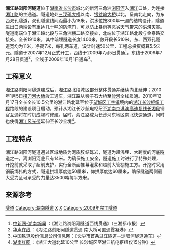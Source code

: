 '''湘江路浏阳河隧道'''位于[[湖南省|湖南省]][[长沙市|长沙市]]城北的新河三角洲[[浏阳河|浏阳河]]入[[湘江|湘江]]口处，为连接[[湘江路_(长沙市)|湘江路]]的主通道。隧道地处[[三汊矶大桥|三汊矶大桥]]以南、[[银盆岭大桥|银盆岭大桥]]以北，呈南北走向，为东西双孔隧道，双孔隧道线间距最小为18米，洪水位按300年一遇的结构设计，隧道进出口两端设有重达几十吨的防淹门，可以防止暴雨等恶劣天气带来的洪涝灾害。隧道南端位于湘江路北段与三角洲横二路交接处，北端位于湘江路北段与金泰路交接处。全长1910米，其中暗埋隧道长度1400米，敞开段长510米。东、西双孔隧道宽均为11米，净高7米，每孔两车道，设计时速50公里，工程总投资概算5.5亿元。隧道于2007年12月正式开工，西线于2009年7月5日贯通<ref>[http://www.hn.chinanews.com/news/2009/0708/23784.html 中新网-湖南新闻] {{Wayback|url=http://www.hn.chinanews.com/news/2009/0708/23784.html |date=20141013085412 }}：《湘江路浏阳河隧道西线贯通》（三湘都市报）</ref>，东线于2009年7月28日贯通<ref>[http://cj.voc.com.cn/article/200907/200907290928555105.html 华声在线] {{Wayback|url=http://cj.voc.com.cn/article/200907/200907290928555105.html |date=20160304214525 }}：《湘江路浏阳河隧道贯通 南大桥可直通霞凝港》</ref>，全线于2009年10月1日通车<ref>[http://www.cnteg.com/Detail.aspx?InfoID=4532 中国铁道股份信息公司信息网]{{dead link|date=2018年3月 |bot=InternetArchiveBot |fix-attempted=yes }}：《长沙市首条过江隧道—浏阳河隧道通车》</ref>。

==工程意义==
湘江路浏阳河隧道建成后，湘江路北段城区部分整体贯通并继续向北延伸；2010年1月5日[[湘江路捞刀河大桥|捞刀河大桥]]竣工通车，湘江路从猴子石大桥至[[沙河_(湘江支流)|沙河]]全线贯通。2010年12月17日全长全长10.5公里的湘江路北延至位于[[望城区|望城区]][[丁字镇|丁字镇]]境内的[[湘江长沙综合枢纽工程|湘江长沙枢纽工程]]路段的建设项目启动，预计从湘江长沙航电枢纽至[[京港澳高速公路复线湖南段|湖南京港澳高速复线]][[长湘高速公路|长湘段]]铜官互通将在时机成熟时修建。届时，湘江路成为长沙河东地区南北快速通道，同时也使得[[湘江风光带|湘江风光带]]延伸至长沙全境<ref>[http://hn.rednet.cn/c/2010/12/17/2139084.htm 湖南红网] {{Wayback|url=http://hn.rednet.cn/c/2010/12/17/2139084.htm |date=20160304212302 }}：《湘江大道北延10公里 长沙城区至湘江航电枢纽仅15分钟》</ref>。

==工程特点==
湘江路浏阳河隧道通过区域地质为泥质胶结砾岩，隧道为超浅埋、大跨度的河底隧道之一，离浏阳河底只有14米。为确保施工安全，隧道施工时进行了特殊处理，开挖前就采取了超前支护，实行全断面帷幕灌浆和超前大管棚施工方。开挖时采用钢筋绑扎的方式，隧道拱墙厚度达50厘米，仰拱厚度达60厘米，确保隧道两侧最大受力区可承受的力量达3500吨每平方米。

== 来源参考 ==
{{Reflist}}

{{长沙基础设施建设}}

[[Category:长沙交通|隧道]]
[[Category:湖南隧道|Category:湖南隧道]]
[[Category:中国公路隧道|X]]
[[Category:中国河底隧道|X]]
[[Category:2009年完工隧道|Category:2009年完工隧道]]